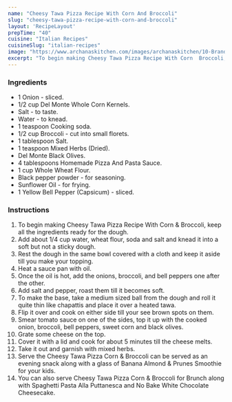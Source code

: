 ---
name: "Cheesy Tawa Pizza Recipe With Corn And Broccoli"
slug: "cheesy-tawa-pizza-recipe-with-corn-and-broccoli"
layout: 'RecipeLayout'
prepTime: "40"
cuisine: "Italian Recipes"
cuisineSlug: "italian-recipes"
image: "https://www.archanaskitchen.com/images/archanaskitchen/10-Brands/DelMonte-KidsRecipes/3-Cheesy_Tawa_Pizza_Recipe_With_Corn_and_Broccoli_-_Kids_Recipes_Made_With_Del_Monte-2.jpg"
excerpt: "To begin making Cheesy Tawa Pizza Recipe With Corn  Broccoli, keep all the ingredients ready for the dough"
---

### Ingredients

- 1 Onion - sliced.
- 1/2 cup Del Monte Whole Corn Kernels.
- Salt - to taste.
- Water - to knead.
- 1 teaspoon Cooking soda.
- 1/2 cup Broccoli - cut into small florets.
- 1 tablespoon Salt.
- 1 teaspoon Mixed Herbs (Dried).
- Del Monte Black Olives.
- 4 tablespoons Homemade Pizza And Pasta Sauce.
- 1 cup Whole Wheat Flour.
- Black pepper powder - for seasoning.
- Sunflower Oil - for frying.
- 1 Yellow Bell Pepper (Capsicum) - sliced.

### Instructions

1. To begin making Cheesy Tawa Pizza Recipe With Corn & Broccoli, keep all the ingredients ready for the dough.
1. Add about 1/4 cup water, wheat flour, soda and salt and knead it into a soft but not a sticky dough.
1. Rest the dough in the same bowl covered with a cloth and keep it aside till you make your topping.
1. Heat a sauce pan with oil.
1. Once the oil is hot, add the onions, broccoli, and bell peppers one after the other.
1. Add salt and pepper, roast them till it becomes soft.
1. To make the base, take a medium sized ball from the dough and roll it quite thin like chapattis and place it over a heated tawa.
1. Flip it over and cook on either side till your see brown spots on them.
1. Smear tomato sauce on one of the sides, top it up with the cooked onion, broccoli, bell peppers, sweet corn and black olives.
1. Grate some cheese on the top.
1. Cover it with a lid and cook for about 5 minutes till the cheese melts.
1. Take it out and garnish with mixed herbs.
1. Serve the Cheesy Tawa Pizza Corn & Broccoli can be served as an evening snack along with a glass of Banana Almond & Prunes Smoothie for your kids.
1. You can also serve Cheesy Tawa Pizza Corn & Broccoli for Brunch along with Spaghetti Pasta Alla Puttanesca and No Bake White Chocolate Cheesecake.
